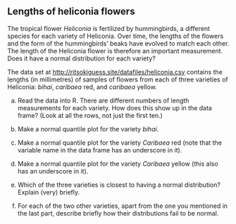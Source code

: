 ##  Lengths of heliconia flowers


 The tropical flower *Heliconia* is
fertilized by hummingbirds, a different species for each variety of
Heliconia. Over time, the lengths of the flowers and the form of the
hummingbirds' beaks have evolved to match each other. The length of
the Heliconia flower is therefore an important measurement. Does it
have a normal distribution for each variety?

The data set at
[http://ritsokiguess.site/datafiles/heliconia.csv](http://ritsokiguess.site/datafiles/heliconia.csv) contains
the lengths (in millimetres) of samples of flowers from each of three
varieties of Heliconia: *bihai*, *caribaea* red, and
*caribaea* yellow.



(a) Read the data into R. There are different numbers of length
measurements for each variety. How does this show up in the data
frame? (Look at all the rows, not just the first ten.)



(b) Make a normal quantile plot for the variety
*bihai*. 



(c) Make a normal quantile plot for the variety
*Caribaea* red (note that the variable name in the data
frame has an underscore in it).



(d) Make a normal quantile plot for the variety
*Caribaea* yellow (this also has an underscore in it).



(e) Which of the three varieties is closest to having a normal
distribution? Explain (very) briefly.



(f) For each of the two other varieties, apart from the one you
mentioned in the last part, describe briefly how their distributions fail
to be normal.






